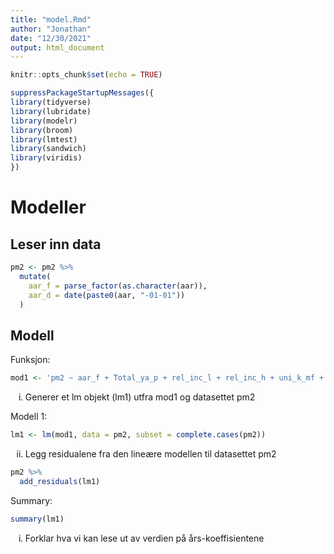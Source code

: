 ```yaml
---
title: "model.Rmd"
author: "Jonathan"
date: "12/30/2021"
output: html_document
---
```


```r
knitr::opts_chunk$set(echo = TRUE)
```

```r
suppressPackageStartupMessages({
library(tidyverse)
library(lubridate)
library(modelr)
library(broom)
library(lmtest)
library(sandwich)
library(viridis)
})
```

# Modeller

## Leser inn data

```r
pm2 <- pm2 %>%
  mutate(
    aar_f = parse_factor(as.character(aar)),
    aar_d = date(paste0(aar, "-01-01"))
  )
```

## Modell

Funksjon:

```r
mod1 <- 'pm2 ~ aar_f + Total_ya_p + rel_inc_l + rel_inc_h + uni_k_mf + uni_l_mf + nytt_bareal_pp'
```

i) Generer et lm objekt (lm1) utfra mod1 og datasettet pm2

Modell 1:

```r
lm1 <- lm(mod1, data = pm2, subset = complete.cases(pm2))
```

ii) Legg residualene fra den lineære modellen til datasettet pm2

```r
pm2 %>%
  add_residuals(lm1)
```
Summary:

```r
summary(lm1)
```

i) Forklar hva vi kan lese ut av verdien på års-koeffisientene


